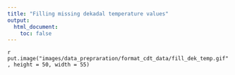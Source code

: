 ```yaml
---
title: "Filling missing dekadal temperature values"
output:
  html_document:
    toc: false
---
```


<!--
image dir /images/data_prepraration/format_cdt_data
-->

`r put.image("images/data_prepraration/format_cdt_data/fill_dek_temp.gif", height = 50, width = 55)`

